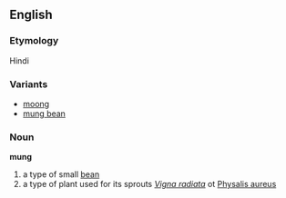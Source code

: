 ==English==
===Etymology===
Hindi
===Variants===
*[[moong]]
*[[mung bean]]
===Noun===
'''mung'''
#a type of small [[bean]]
#a type of plant used for its sprouts ''[[Vigna radiata]]'' ot [[Physalis aureus]]